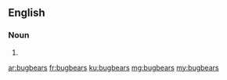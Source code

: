 ==English==

===Noun===
{{head|en|plural}}

# {{plural of|bugbear|lang=en}}

[[ar:bugbears]]
[[fr:bugbears]]
[[ku:bugbears]]
[[mg:bugbears]]
[[my:bugbears]]